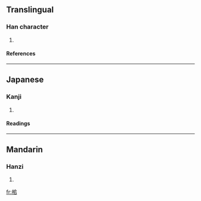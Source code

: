 ==Translingual==
===Han character===
{{Han char|rn=75|rad=木|as=06|sn=10|four=|canj=木竹口口 (DHRR)}}
# {{defn|Han|sort=木06}}
====References====
{{Han ref|kx=0526.120|dkj=14781|hdz=21201.060|uh=6858|ud=26712}}

----
==Japanese==
===Kanji===
{{ja-kanji|grade=|rs=木06}}
# {{defn|Japanese}} 
====Readings====
{{ja-readings|on=[[つい]] (tsui), [[すい]] (sui)|kun=[[しい]] (shii)}}

----
==Mandarin==
===Hanzi===
{{cmn-hanzi|pin=[[chuí]] ([[chui2]]), [[duī]] ([[dui1]]), [[zhuì]] ([[zhui4]])|wg=ch'ui<sup>2</sup>, tui<sup>1</sup>, chui<sup>4</sup>}}
# {{defn|Mandarin}}

[[fr:桘]]